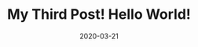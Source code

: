 ---
title: My Third Post! Hello World!
slug: my-third-post
date: 2020-03-21
featureImage: profile-pic.jpg
excerpt: Lalala
---